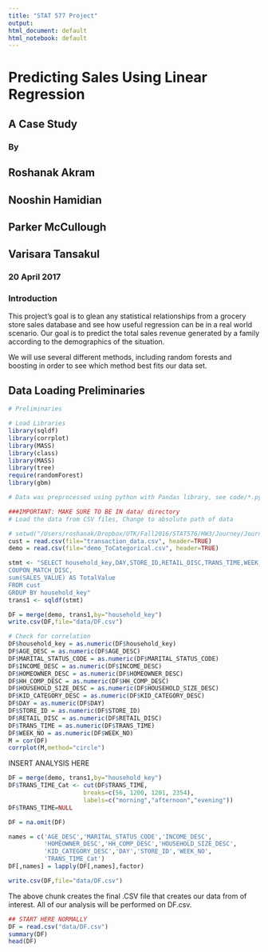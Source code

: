 ```yaml
---
title: "STAT 577 Project"
output:
html_document: default
html_notebook: default
---
```


# Predicting Sales Using Linear Regression
## A Case Study
### By
## Roshanak Akram
## Nooshin Hamidian
## Parker McCullough
## Varisara Tansakul
### 20 April 2017

### Introduction
  This project's goal is to glean any statistical relationships from a 
grocery store sales database and see how useful regression can be in a 
real world scenario. Our goal is to predict the total sales revenue generated by a family according to the demographics of the situation.

We will use several different methods, including random forests and boosting in order to see which method best fits our data set.

## Data Loading Preliminaries

```r
# Preliminaries

# Load Libraries
library(sqldf)
library(corrplot)
library(MASS)
library(class)
library(MASS)
library(tree)
require(randomForest)
library(gbm)

# Data was preprocessed using python with Pandas library, see code/*.py

###IMPORTANT: MAKE SURE TO BE IN data/ directory
# Load the data from CSV files, Change to absolute path of data

# setwd("/Users/roshanak/Dropbox/UTK/Fall2016/STAT576/HW3/Journey/Journey_CSV")
cust = read.csv(file="transaction_data.csv", header=TRUE)
demo = read.csv(file="demo_ToCategorical.csv", header=TRUE)

stmt <- "SELECT household_key,DAY,STORE_ID,RETAIL_DISC,TRANS_TIME,WEEK_NO,COUPON_DISC,
COUPON_MATCH_DISC,
sum(SALES_VALUE) AS TotalValue
FROM cust
GROUP BY household_key"
trans1 <- sqldf(stmt)

DF = merge(demo, trans1,by="household_key")
write.csv(DF,file="data/DF.csv")
```

```r
# Check for correlation
DF$household_key = as.numeric(DF$household_key)
DF$AGE_DESC = as.numeric(DF$AGE_DESC)
DF$MARITAL_STATUS_CODE = as.numeric(DF$MARITAL_STATUS_CODE)
DF$INCOME_DESC = as.numeric(DF$INCOME_DESC)
DF$HOMEOWNER_DESC = as.numeric(DF$HOMEOWNER_DESC)
DF$HH_COMP_DESC = as.numeric(DF$HH_COMP_DESC)
DF$HOUSEHOLD_SIZE_DESC = as.numeric(DF$HOUSEHOLD_SIZE_DESC)
DF$KID_CATEGORY_DESC = as.numeric(DF$KID_CATEGORY_DESC)
DF$DAY = as.numeric(DF$DAY)
DF$STORE_ID = as.numeric(DF$STORE_ID)
DF$RETAIL_DISC = as.numeric(DF$RETAIL_DISC)
DF$TRANS_TIME = as.numeric(DF$TRANS_TIME)
DF$WEEK_NO = as.numeric(DF$WEEK_NO)
M = cor(DF)
corrplot(M,method="circle")
```
INSERT ANALYSIS HERE

```r
DF = merge(demo, trans1,by="household_key")
DF$TRANS_TIME_Cat <- cut(DF$TRANS_TIME,
                     breaks=c(56, 1200, 1201, 2354),
                     labels=c("morning","afternoon","evening"))
DF$TRANS_TIME=NULL

DF = na.omit(DF)

names = c('AGE_DESC','MARITAL_STATUS_CODE','INCOME_DESC',
          'HOMEOWNER_DESC','HH_COMP_DESC','HOUSEHOLD_SIZE_DESC',
          'KID_CATEGORY_DESC','DAY','STORE_ID','WEEK_NO',
          'TRANS_TIME_Cat')
DF[,names] = lapply(DF[,names],factor)

write.csv(DF,file="data/DF.csv")
```
The above chunk creates the final .CSV file that creates our data from of interest. All of our analysis will be performed on DF.csv.

```r
## START HERE NORMALLY
DF = read.csv("data/DF.csv")
summary(DF)
head(DF)

```

```r

```
